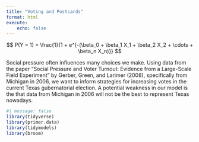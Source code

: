 ```yaml
---
title: "Voting and Postcards"
format: html
execute:
    echo: false
---
```


$$
P(Y = 1) = \frac{1}{1 + e^{-(\beta_0 + \beta_1 X_1 + \beta_2 X_2 + \cdots + \beta_n X_n)}}
$$

Social pressure often influences many choices we make. Using data from the paper "Social Pressure and Voter Turnout: Evidence from a Large-Scale Field Experiment" by Gerber, Green, and Larimer (2008), specifically from Michigan in 2006, we want to inform strategies for increasing votes in the current Texas gubernatorial election. A potential weakness in our model is the that data from Michigan in 2006 will not be the best to represent Texas nowadays.

```r
#| message: false
library(tidyverse)
library(primer.data)
library(tidymodels)
library(broom)
```
